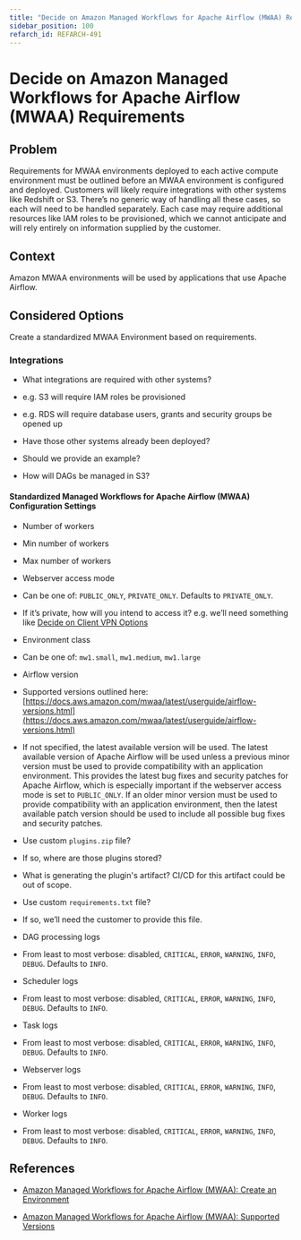 ```yaml
---
title: "Decide on Amazon Managed Workflows for Apache Airflow (MWAA) Requirements"
sidebar_position: 100
refarch_id: REFARCH-491
---
```


# Decide on Amazon Managed Workflows for Apache Airflow (MWAA) Requirements

## Problem
Requirements for MWAA environments deployed to each active compute environment must be outlined before an MWAA environment is configured and deployed. Customers will likely require integrations with other systems like Redshift or S3. There’s no generic way of handling all these cases, so each will need to be handled separately. Each case may require additional resources like IAM roles to be provisioned, which we cannot anticipate and will rely entirely on information supplied by the customer.

## Context
Amazon MWAA environments will be used by applications that use Apache Airflow.

## Considered Options

Create a standardized MWAA Environment based on requirements.

### Integrations

- What integrations are required with other systems?

- e.g. S3 will require IAM roles be provisioned

- e.g. RDS will require database users, grants and security groups be opened up

- Have those other systems already been deployed?

- Should we provide an example?

- How will DAGs be managed in S3?

#### Standardized Managed Workflows for Apache Airflow (MWAA) Configuration Settings

- Number of workers

- Min number of workers

- Max number of workers

- Webserver access mode

- Can be one of: `PUBLIC_ONLY`, `PRIVATE_ONLY`. Defaults to `PRIVATE_ONLY`.

- If it’s private, how will you intend to access it? e.g. we’ll need something like [Decide on Client VPN Options](/reference-architecture/fundamentals/design-decisions/foundational-infrastructure/decide-on-client-vpn-options)

- Environment class

- Can be one of: `mw1.small`, `mw1.medium`, `mw1.large`

- Airflow version

- Supported versions outlined here: [https://docs.aws.amazon.com/mwaa/latest/userguide/airflow-versions.html](https://docs.aws.amazon.com/mwaa/latest/userguide/airflow-versions.html)

- If not specified, the latest available version will be used. The latest available version of Apache Airflow will be used unless a previous minor version must be used to provide compatibility with an application environment. This provides the latest bug fixes and security patches for Apache Airflow, which is especially important if the webserver access mode is set to `PUBLIC_ONLY`. If an older minor version must be used to provide compatibility with an application environment, then the latest available patch version should be used to include all possible bug fixes and security patches.

- Use custom `plugins.zip` file?

- If so, where are those plugins stored?

- What is generating the plugin's artifact? CI/CD for this artifact could be out of scope.

- Use custom `requirements.txt` file?

- If so, we’ll need the customer to provide this file.

- DAG processing logs

- From least to most verbose: disabled, `CRITICAL`, `ERROR`, `WARNING`, `INFO`, `DEBUG`. Defaults to `INFO`.

- Scheduler logs

- From least to most verbose: disabled, `CRITICAL`, `ERROR`, `WARNING`, `INFO`, `DEBUG`. Defaults to `INFO`.

- Task logs

- From least to most verbose: disabled, `CRITICAL`, `ERROR`, `WARNING`, `INFO`, `DEBUG`. Defaults to `INFO`.

- Webserver logs

- From least to most verbose: disabled, `CRITICAL`, `ERROR`, `WARNING`, `INFO`, `DEBUG`. Defaults to `INFO`.

- Worker logs

- From least to most verbose: disabled, `CRITICAL`, `ERROR`, `WARNING`, `INFO`, `DEBUG`. Defaults to `INFO`.

## References

- [Amazon Managed Workflows for Apache Airflow (MWAA): Create an Environment](https://docs.aws.amazon.com/mwaa/latest/userguide/create-environment.html)

- [Amazon Managed Workflows for Apache Airflow (MWAA): Supported Versions](https://docs.aws.amazon.com/mwaa/latest/userguide/airflow-versions.html)


